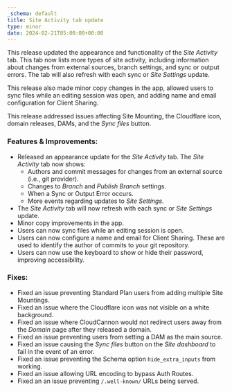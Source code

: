 ```yaml
---
_schema: default
title: Site Activity tab update
type: minor
date: 2024-02-21T05:00:00+00:00
---
```

This release updated the appearance and functionality of the *Site Activity* tab. This tab now lists more types of site activity, including information about changes from external sources, branch settings, and sync or output errors. The tab will also refresh with each sync or *Site Settings* update.

This release also made minor copy changes in the app, allowed users to sync files while an editing session was open, and adding name and email configuration for Client Sharing.

This release addressed issues affecting Site Mounting, the Cloudflare icon, domain releases, DAMs, and the *Sync files* button.

### Features & Improvements:

* Released an appearance update for the *Site Activity* tab. The *Site Activity* tab now shows:
  * Authors and commit messages for changes from an external source (i.e., git provider).
  * Changes to *Branch* and *Publish Branch* settings.
  * When a Sync or Output Error occurs.
  * More events regarding updates to *Site Settings*.
* The *Site Activity* tab will now refresh with each sync or *Site Settings* update.
* Minor copy improvements in the app.
* Users can now sync files while an editing session is open.
* Users can now configure a name and email for Client Sharing. These are used to identify the author of commits to your git repository.
* Users can now use the keyboard to show or hide their password, improving accessibility.

### Fixes:

* Fixed an issue preventing Standard Plan users from adding multiple Site Mountings.
* Fixed an issue where the Cloudflare icon was not visible on a white background.
* Fixed an issue where CloudCannon would not redirect users away from the *Domain* page after they released a domain.
* Fixed an issue preventing users from setting a DAM as the main source.
* Fixed an issue causing the *Sync files* button on the *Site dashboard* to fail in the event of an error.
* Fixed an issue preventing the Schema option `hide_extra_inputs` from working.
* Fixed an issue allowing URL encoding to bypass Auth Routes.
* Fixed an an issue preventing `/.well-known/` URLs being served.